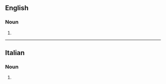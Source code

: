 ==English==

===Noun===
{{head|en|noun form}}

# {{plural of|en|squadrista}}

----

==Italian==

===Noun===
{{head|it|noun form|g=m}}

# {{plural of|it|squadrista}}